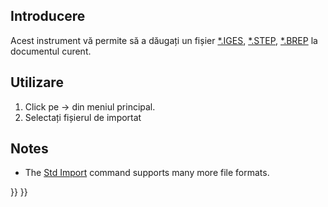 <languages/>

<div lang="en" dir="ltr" class="mw-content-ltr">
{{Docnav
|
|
|[[Part_Workbench|Part]]
|IconL=
|IconR=
|IconC=Workbench_Part.svg
}}
</div>

<div lang="en" dir="ltr" class="mw-content-ltr">
{{VeryImportantMessage|This command is obsolete, it is not available in {{VersionPlus|1.1}}.<br>Use [[Image:Std_Import.svg|24px]] [[Std_Import|Std Import]] instead.}}
</div>

<div class="mw-translate-fuzzy">
{{GuiCommand
|Name=Part Import
‏‎|MenuLocation=Part → Import CAD
|Workbenches=[[Part Workbench|Part]]
|SeeAlso=[[Std_Import|Std Import]]
}}
</div>

<span id="Description"></span>
==Introducere== 

<div class="mw-translate-fuzzy">
Acest instrument vă permite să a dăugați un fișier [http://en.wikipedia.org/wiki/IGES *.IGES], [http://en.wikipedia.org/wiki/Step_file *.STEP], [http://en.wikipedia.org/wiki/BREP *.BREP] la documentul curent.
</div>

<span id="Usage"></span>
<div class="mw-translate-fuzzy">
==Utilizare==
</div>

<div class="mw-translate-fuzzy">
# Click pe {{KEY|Part}}  →  {{KEY|[[Image:Part ImportCAD.png|24px]]  ImportCAD}}  din meniul principal.
# Selectați fișierul de importat
</div>

<div lang="en" dir="ltr" class="mw-content-ltr">
==Notes==
</div>

<div lang="en" dir="ltr" class="mw-content-ltr">
* The [[Std_Import|Std Import]] command supports many more file formats.
</div>


<div lang="en" dir="ltr" class="mw-content-ltr">
{{Docnav
|
|
|[[Part_Workbench|Part]]
|IconL=
|IconR=
|IconC=Workbench_Part.svg
}}
</div>

{{Part_Tools_navi{{#translation:}}}}
{{Userdocnavi{{#translation:}}}}